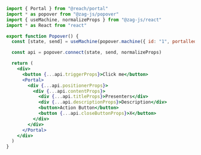 ```jsx
import { Portal } from "@reach/portal"
import * as popover from "@zag-js/popover"
import { useMachine, normalizeProps } from "@zag-js/react"
import * as React from "react"

export function Popover() {
  const [state, send] = useMachine(popover.machine({ id: "1", portalled: true }))

  const api = popover.connect(state, send, normalizeProps)

  return (
    <div>
      <button {...api.triggerProps}>Click me</button>
      <Portal>
        <div {...api.positionerProps}>
          <div {...api.contentProps}>
            <div {...api.titleProps}>Presenters</div>
            <div {...api.descriptionProps}>Description</div>
            <button>Action Button</button>
            <button {...api.closeButtonProps}>X</button>
          </div>
        </div>
      </Portal>
    </div>
  )
}
```
